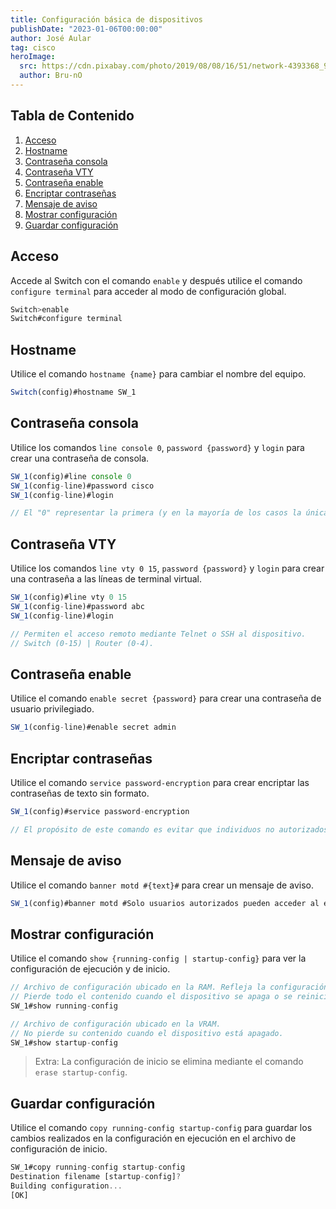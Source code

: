 ---
title: Configuración básica de dispositivos
publishDate: "2023-01-06T00:00:00"
author: José Aular
tag: cisco
heroImage:
  src: https://cdn.pixabay.com/photo/2019/08/08/16/51/network-4393368_960_720.jpg
  author: Bru-nO
---

## Tabla de Contenido

1.  [Acceso](/blog/configuracion-basica-dispositivos#acceso)
2.  [Hostname](/blog/configuracion-basica-dispositivos#hostname)
3.  [Contraseña consola](/blog/configuracion-basica-dispositivos#contraseña-consola)
4.  [Contraseña VTY](/blog/configuracion-basica-dispositivos#contraseña-vty)
5.  [Contraseña enable](/blog/configuracion-basica-dispositivos#contraseña-enable)
6.  [Encriptar contraseñas](/blog/configuracion-basica-dispositivos#encriptar-contraseñas)
7.  [Mensaje de aviso](/blog/configuracion-basica-dispositivos#mensaje-de-aviso)
8.  [Mostrar configuración](/blog/configuracion-basica-dispositivos#mostrar-configuración)
9.  [Guardar configuración](/blog/configuracion-basica-dispositivos#guardar-configuración)

## Acceso

Accede al Switch con el comando `enable` y después utilice el comando `configure terminal` para acceder al modo de configuración global.

```js title="Switch #1"
Switch>enable
Switch#configure terminal
```

## Hostname

Utilice el comando `hostname {name}` para cambiar el nombre del equipo.

```js title="Switch #1"
Switch(config)#hostname SW_1
```

## Contraseña consola

Utilice los comandos `line console 0`, `password {password}` y `login` para crear una contraseña de consola.

```js title="Switch #1"
SW_1(config)#line console 0
SW_1(config-line)#password cisco
SW_1(config-line)#login

// El "0" representar la primera (y en la mayoría de los casos la única) interfaz de consola.
```

## Contraseña VTY

Utilice los comandos `line vty 0 15`, `password {password}` y `login` para crear una contraseña a las líneas de terminal virtual.

```js title="Switch #1"
SW_1(config)#line vty 0 15
SW_1(config-line)#password abc
SW_1(config-line)#login

// Permiten el acceso remoto mediante Telnet o SSH al dispositivo.
// Switch (0-15) | Router (0-4).
```

## Contraseña enable

Utilice el comando `enable secret {password}` para crear una contraseña de usuario privilegiado.

```js title="Switch #1"
SW_1(config-line)#enable secret admin
```

## Encriptar contraseñas

Utilice el comando `service password-encryption` para crear encriptar las contraseñas de texto sin formato.

```js title="Switch #1"
SW_1(config)#service password-encryption

// El propósito de este comando es evitar que individuos no autorizados vean las contraseñas en el archivo de configuración.
```

## Mensaje de aviso

Utilice el comando `banner motd #{text}#` para crear un mensaje de aviso.

```js title="Switch #1"
SW_1(config)#banner motd #Solo usuarios autorizados pueden acceder al equipo#
```

## Mostrar configuración

Utilice el comando `show {running-config | startup-config}` para ver la configuración de ejecución y de inicio.

```js title="Switch #1"
// Archivo de configuración ubicado en la RAM. Refleja la configuración actual.
// Pierde todo el contenido cuando el dispositivo se apaga o se reinicia.
SW_1#show running-config

// Archivo de configuración ubicado en la VRAM.
// No pierde su contenido cuando el dispositivo está apagado.
SW_1#show startup-config
```

> Extra: La configuración de inicio se elimina mediante el comando `erase startup-config`.

## Guardar configuración

Utilice el comando `copy running-config startup-config` para guardar los cambios realizados en la configuración en ejecución en el archivo de configuración de inicio.

```js title="Switch #1"
SW_1#copy running-config startup-config
Destination filename [startup-config]?
Building configuration...
[OK]
```
